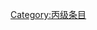 {{catmore1|[[Wikipedia:圣经专题|Wikipedia:圣经专题]]}}
{{Articles by Quality|topic=圣经|project=圣经|format=TOC}}
{{emptycat}}

[[Category:丙级条目|Category:丙级条目]]